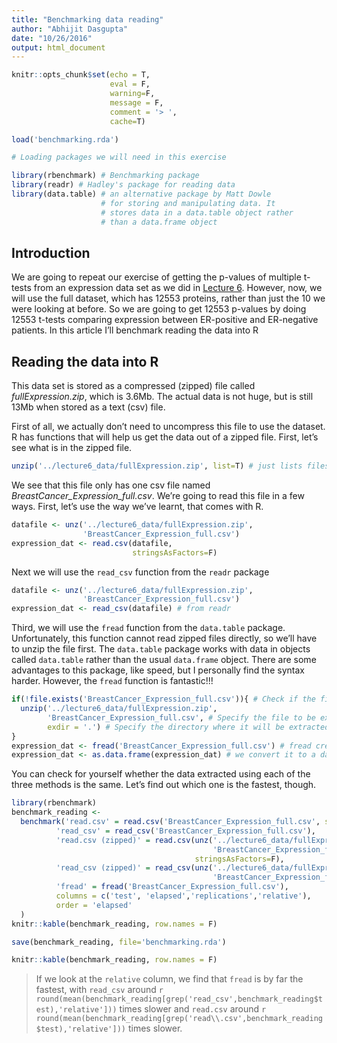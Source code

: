 ```yaml
---
title: "Benchmarking data reading"
author: "Abhijit Dasgupta"
date: "10/26/2016"
output: html_document
---
```

<style type="text/css">
.table {
  width: 50%;
  margin-left:auto;
  margin-right:auto;
}
</style>

```r
knitr::opts_chunk$set(echo = T,
                      eval = F,
                      warning=F,
                      message = F,
                      comment = '> ',
                      cache=T)
```
```r
load('benchmarking.rda')
```
```r
# Loading packages we will need in this exercise

library(rbenchmark) # Benchmarking package
library(readr) # Hadley's package for reading data
library(data.table) # an alternative package by Matt Dowle
                    # for storing and manipulating data. It 
                    # stores data in a data.table object rather
                    # than a data.frame object
```

## Introduction

We are going to repeat our exercise of getting the p-values of multiple t-tests from an 
expression data set as we did in [Lecture 6](../lecture6.html). However, now, we will use the full
dataset, which has 12553 proteins, rather than just the 10 we were looking at before. So we are going to get 12553 p-values by doing 12553 t-tests comparing expression between ER-positive and ER-negative patients. In this article I'll benchmark reading the data into R

## Reading the data into R

This data set is stored as a compressed (zipped) file called _fullExpression.zip_, which is 3.6Mb. The actual data is not huge, but is still 13Mb when stored as a text (csv) file. 

First of all, we actually don't need to uncompress this file to use the dataset. R has functions that will help
us get the data out of a zipped file. First, let's see what is in the zipped file.
```r
unzip('../lecture6_data/fullExpression.zip', list=T) # just lists files
```
We see that this file only has one csv file named *BreastCancer_Expression_full.csv*. We're going to read this file in a few ways. First, let's use the way we've learnt, that comes with R. 
```r
datafile <- unz('../lecture6_data/fullExpression.zip',
                'BreastCancer_Expression_full.csv')
expression_dat <- read.csv(datafile,
                           stringsAsFactors=F)
```
Next we will use the `read_csv` function from the `readr` package
```r
datafile <- unz('../lecture6_data/fullExpression.zip',
                'BreastCancer_Expression_full.csv')
expression_dat <- read_csv(datafile) # from readr
```
Third, we will use the `fread` function from the `data.table` package. Unfortunately, this function cannot
read zipped files directly, so we'll have to unzip the file first. The `data.table` package works with data in objects called `data.table` rather than the usual `data.frame` object. There are some advantages to this package, like speed, but I personally find the syntax harder. However, the `fread` function is fantastic!!!
```r
if(!file.exists('BreastCancer_Expression_full.csv')){ # Check if the file already exists
  unzip('../lecture6_data/fullExpression.zip',
        'BreastCancer_Expression_full.csv', # Specify the file to be extracted
        exdir = '.') # Specify the directory where it will be extracted
}
expression_dat <- fread('BreastCancer_Expression_full.csv') # fread creates a data.table
expression_dat <- as.data.frame(expression_dat) # we convert it to a data.frame
```

You can check for yourself whether the data extracted using each of the three methods is the same. Let's find out which one is the fastest, though. 
```r
library(rbenchmark)
benchmark_reading <- 
  benchmark('read.csv' = read.csv('BreastCancer_Expression_full.csv', stringsAsFactors=F),
          'read_csv' = read_csv('BreastCancer_Expression_full.csv'),
          'read.csv (zipped)' = read.csv(unz('../lecture6_data/fullExpression.zip',
                                             'BreastCancer_Expression_full.csv'),
                                         stringsAsFactors=F),
          'read_csv (zipped)' = read_csv(unz('../lecture6_data/fullExpression.zip',
                                             'BreastCancer_Expression_full.csv')),
          'fread' = fread('BreastCancer_Expression_full.csv'),
          columns = c('test', 'elapsed','replications','relative'),
          order = 'elapsed'
  )
knitr::kable(benchmark_reading, row.names = F)
```
```r
save(benchmark_reading, file='benchmarking.rda')
```
```r
knitr::kable(benchmark_reading, row.names = F)
```

> If we look at the `relative` column, we find that `fread` is by far the fastest, with `read_csv` around
> `r round(mean(benchmark_reading[grep('read_csv',benchmark_reading$test),'relative']))` times slower and
> `read.csv` around `r  round(mean(benchmark_reading[grep('read\\.csv',benchmark_reading$test),'relative']))` times slower.
